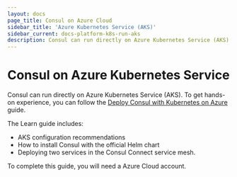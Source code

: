 ```yaml
---
layout: docs
page_title: Consul on Azure Cloud
sidebar_title: 'Azure Kubernetes Service (AKS)'
sidebar_current: docs-platform-k8s-run-aks
description: Consul can run directly on Azure Kubernetes Service (AKS).
---
```


# Consul on Azure Kubernetes Service

Consul can run directly on Azure Kubernetes Service (AKS). To get hands-on experience, you can follow the [Deploy Consul with Kubernetes on Azure](https://learn.hashicorp.com/consul/kubernetes/azure-k8s?utm_source=consul.io&utm_medium=docs&utm_content=k8s&utm_term=aks) guide.

The Learn guide includes:

- AKS configuration recommendations
- How to install Consul with the official Helm chart
- Deploying two services in the Consul Connect service mesh.

To complete this guide, you will need a Azure Cloud account.
